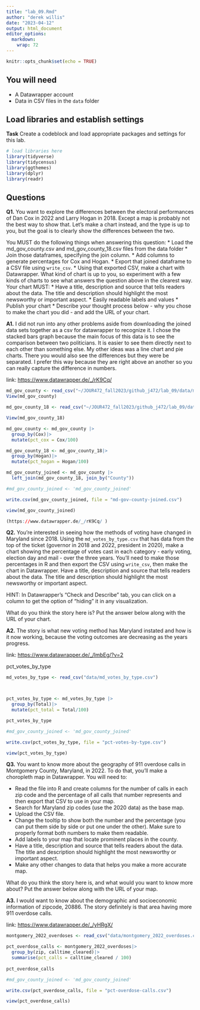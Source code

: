 ```yaml
---
title: "lab_09.Rmd"
author: "derek willis"
date: "2023-04-12"
output: html_document
editor_options: 
  markdown: 
    wrap: 72
---
```


```r
knitr::opts_chunk$set(echo = TRUE)
```

## You will need

-   A Datawrapper account
-   Data in CSV files in the `data` folder

## Load libraries and establish settings

**Task** Create a codeblock and load appropriate packages and settings
for this lab.

```r
# load libraries here
library(tidyverse) 
library(tidycensus)
library(ggthemes)
library(dplyr)
library(readr)
```

## Questions

**Q1.** You want to explore the differences between the electoral
performances of Dan Cox in 2022 and Larry Hogan in 2018. Except a map is
probably not the best way to show that. Let's make a chart instead, and
the type is up to you, but the goal is to clearly show the differences
between the two.

You MUST do the following things when answering this question: \* Load
the md_gov_county.csv and md_gov_county_18.csv files from the data
folder \* Join those dataframes, specifying the join column. \* Add
columns to generate percentages for Cox and Hogan. \* Export that joined
dataframe to a CSV file using `write_csv`. \* Using that exported CSV,
make a chart with Datawrapper. What kind of chart is up to you, so
experiment with a few kinds of charts to see what answers the question
above in the clearest way. Your chart MUST: \* Have a title, description
and source that tells readers about the data. The title and description
should highlight the most newsworthy or important aspect. \* Easily
readable labels and values \* Publish your chart \* Describe your
thought process below - why you chose to make the chart you did - and
add the URL of your chart.

**A1.** I did not run into any other problems aside from downloading the
joined data sets together as a csv for datawrapper to recognize it. I
chose the stacked bars graph because the main focus of this data is to
see the comparison between two politicians. It is easier to see them
directly next to each other than something else. My other ideas was a
line chart and pie charts. There you would also see the differences but
they were be separated. I prefer this way because they are right above
an another so you can really capture the difference in numbers.

link: <https://www.datawrapper.de/_/rK9Cq/>

```r
md_gov_county <- read_csv("~/JOUR472_fall2023/github_j472/lab_09/data/md_gov_county.csv")
View(md_gov_county)

md_gov_county_18 <- read_csv("~/JOUR472_fall2023/github_j472/lab_09/data/md_gov_county_18.csv")

View(md_gov_county_18)

```

```r

md_gov_county <- md_gov_county |>
  group_by(Cox)|>
  mutate(pct_cox = Cox/100)

md_gov_county_18 <- md_gov_county_18|>
  group_by(Hogan)|>
  mutate(pct_hogan = Hogan/100)

```

```r
md_gov_county_joined <- md_gov_county |> 
  left_join(md_gov_county_18, join_by("County"))

#md_gov_county_joined <- 'md_gov_county_joined'

write.csv(md_gov_county_joined, file = "md-gov-county-joined.csv")

view(md_gov_county_joined)


```

```r

(https://www.datawrapper.de/_/rK9Cq/ )
```

**Q2.** You're interested in seeing how the methods of voting have
changed in Maryland since 2018. Using the `md_votes_by_type.csv` that
has data from the top of the ticket (governor in 2018 and 2022,
president in 2020), make a chart showing the percentage of votes cast in
each category - early voting, election day and mail - over the three
years. You'll need to make those percentages in R and then export the
CSV using `write_csv`, then make the chart in Datawrapper. Have a title,
description and source that tells readers about the data. The title and
description should highlight the most newsworthy or important aspect.

HINT: In Datawrapper's "Check and Describe" tab, you can click on a
column to get the option of "hiding" it in any visualization.

What do you think the story here is? Put the answer below along with the
URL of your chart.

**A2.** The story is what new voting method has Maryland instated and
how is it now working, because the voting outcomes are decreasing as the
years progress.

link: <https://www.datawrapper.de/_/lmbEg/?v=2>

pct_votes_by_type

```r

md_votes_by_type <- read_csv("data/md_votes_by_type.csv")



pct_votes_by_type <- md_votes_by_type |>
  group_by(Total)|>
  mutate(pct_total = Total/100)

pct_votes_by_type
```

```r


#md_gov_county_joined <- 'md_gov_county_joined'

write.csv(pct_votes_by_type, file = "pct-votes-by-type.csv")

view(pct_votes_by_type)


```

**Q3.** You want to know more about the geography of 911 overdose calls
in Montgomery County, Maryland, in 2022. To do that, you'll make a
choropleth map in Datawrapper. You will need to:

-   Read the file into R and create columns for the number of calls in
    each zip code and the percentage of all calls that number represents
    and then export that CSV to use in your map.
-   Search for Maryland zip codes (use the 2020 data) as the base map.
-   Upload the CSV file.
-   Change the tooltip to show both the number and the percentage (you
    can put them side by side or put one under the other). Make sure to
    properly format both numbers to make them readable.
-   Add labels to your map that locate prominent places in the county.
-   Have a title, description and source that tells readers about the
    data. The title and description should highlight the most newsworthy
    or important aspect.
-   Make any other changes to data that helps you make a more accurate
    map.

What do you think the story here is, and what would you want to know
more about? Put the answer below along with the URL of your map.

**A3.** I would want to know about the demographic and socioeconomic
information of zipcode, 20886. The story definitely is that area having
more 911 overdose calls.

link: <https://www.datawrapper.de/_/yHRgX/>

```r

montgomery_2022_overdoses <- read_csv("data/montgomery_2022_overdoses.csv")

pct_overdose_calls <- montgomery_2022_overdoses|>
  group_by(zip, calltime_cleared)|>
  summarise(pct_calls = calltime_cleared / 100)
  
pct_overdose_calls
```

```r

#md_gov_county_joined <- 'md_gov_county_joined'

write.csv(pct_overdose_calls, file = "pct-overdose-calls.csv")

view(pct_overdose_calls)


```
